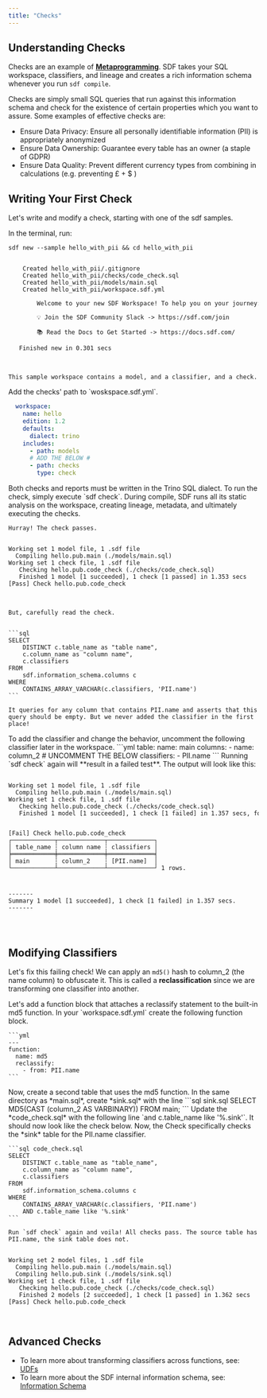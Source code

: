 ```yaml
---
title: "Checks"
---
```


## Understanding Checks
Checks are an example of [**Metaprogramming**](https://en.wikipedia.org/wiki/Metaprogramming). SDF takes your SQL workspace, classifiers, and lineage and creates a rich information schema whenever you run `sdf compile`.

Checks are simply small SQL queries that run against this information schema and check for the existence of certain properties which you want to assure. Some examples of effective checks are:

 - Ensure Data Privacy: Ensure all personally identifiable information (PII) is appropriately anonymized
 - Ensure Data Ownership: Guarantee every table has an owner (a staple of GDPR)
 - Ensure Data Quality: Prevent different currency types from combining in calculations (e.g. preventing £ + $ )

## Writing Your First Check
Let's write and modify a check, starting with one of the sdf samples.

<Steps>
    <Step title="Create a Sample Workspace">
      In the terminal, run:

  ```shell
  sdf new --sample hello_with_pii && cd hello_with_pii
  ```

<div className="bg-[#0F1117] dark:bg-codeblock rounded-xl dark:ring-1 dark:ring-gray-800/50 relative">
<pre style={{ fontFamily: 'monospace', backgroundColor: 'transparent' }} className='language-shell'>
<code className='language-shell'>
&nbsp;&nbsp;&nbsp;&nbsp;Created&nbsp;hello_with_pii/.gitignore
&nbsp;&nbsp;&nbsp;&nbsp;Created&nbsp;hello_with_pii/checks/code_check.sql
&nbsp;&nbsp;&nbsp;&nbsp;Created&nbsp;hello_with_pii/models/main.sql
&nbsp;&nbsp;&nbsp;&nbsp;Created&nbsp;hello_with_pii/workspace.sdf.yml
&nbsp;
&nbsp;&nbsp;&nbsp;&nbsp;&nbsp;&nbsp;&nbsp;&nbsp;Welcome&nbsp;to&nbsp;your&nbsp;new&nbsp;SDF&nbsp;Workspace!&nbsp;To&nbsp;help&nbsp;you&nbsp;on&nbsp;your&nbsp;journey:
&nbsp;&nbsp;&nbsp;&nbsp;&nbsp;&nbsp;&nbsp;&nbsp;
&nbsp;&nbsp;&nbsp;&nbsp;&nbsp;&nbsp;&nbsp;&nbsp;💡&nbsp;Join&nbsp;the&nbsp;SDF&nbsp;Community&nbsp;Slack&nbsp;&#45;&gt;&nbsp;https://sdf.com/join&nbsp;
&nbsp;&nbsp;&nbsp;&nbsp;&nbsp;&nbsp;&nbsp;&nbsp;
&nbsp;&nbsp;&nbsp;&nbsp;&nbsp;&nbsp;&nbsp;&nbsp;📚&nbsp;Read&nbsp;the&nbsp;Docs&nbsp;to&nbsp;Get&nbsp;Started&nbsp;&#45;&gt;&nbsp;https://docs.sdf.com/
&nbsp;&nbsp;&nbsp;&nbsp;&nbsp;&nbsp;&nbsp;&nbsp;
&nbsp;&nbsp;&nbsp;Finished&nbsp;new&nbsp;in&nbsp;0.301&nbsp;secs

</code>
</pre>
</div>

    This sample workspace contains a model, and a classifier, and a check. 

  </Step>
    <Step title="Include Checks in Workspace">
    Add the checks' path to `woskspace.sdf.yml`.

  ```yml
    workspace:
      name: hello
      edition: 1.2
      defaults:
        dialect: trino
      includes:
        - path: models
        # ADD THE BELOW #
        - path: checks
          type: check
  ```
  <Info>
    Both checks and reports must be written in the Trino SQL dialect.
  </Info>

  </Step>
    <Step title="Run the Check">
    To run the check, simply execute `sdf check`. During compile, SDF runs all its static analysis on the workspace, creating lineage, metadata, and ultimately executing the checks.

    Hurray! The check passes.


<div className="bg-[#0F1117] dark:bg-codeblock rounded-xl dark:ring-1 dark:ring-gray-800/50 relative">
<pre style={{ fontFamily: 'monospace', backgroundColor: 'transparent' }} className='language-shell'>
<code className='language-shell'>
Working&nbsp;set&nbsp;1&nbsp;model&nbsp;file,&nbsp;1&nbsp;.sdf&nbsp;file
&nbsp;&nbsp;Compiling&nbsp;hello.pub.main&nbsp;(./models/main.sql)
Working&nbsp;set&nbsp;1&nbsp;check&nbsp;file,&nbsp;1&nbsp;.sdf&nbsp;file
&nbsp;&nbsp;&nbsp;Checking&nbsp;hello.pub.code_check&nbsp;(./checks/code_check.sql)
&nbsp;&nbsp;&nbsp;Finished&nbsp;1&nbsp;model&nbsp;[1&nbsp;succeeded],&nbsp;1&nbsp;check&nbsp;[1&nbsp;passed]&nbsp;in&nbsp;1.353&nbsp;secs
[Pass]&nbsp;Check&nbsp;hello.pub.code_check

</code>
</pre>
</div>

    But, carefully read the check.


    ```sql
    SELECT
        DISTINCT c.table_name as "table name",
        c.column_name as "column name",
        c.classifiers
    FROM
        sdf.information_schema.columns c
    WHERE
        CONTAINS_ARRAY_VARCHAR(c.classifiers, 'PII.name')
    ```

    It queries for any column that contains PII.name and asserts that this query should be empty. But we never added the classifier in the first place!
  </Step>
  <Step title="Add a Classifier">
    To add the classifier and change the behavior, uncomment the following classifier later in the workspace.
    ```yml
    table:
      name: main
      columns:
        - name: column_2
          # UNCOMMENT THE BELOW
          classifiers:
            - PII.name
    ```
    Running `sdf check` again will **result in a failed test**. The output will look like this:


<div className="bg-[#0F1117] dark:bg-codeblock rounded-xl dark:ring-1 dark:ring-gray-800/50 relative">
<pre style={{ fontFamily: 'monospace', backgroundColor: 'transparent' }} className='language-shell'>
<code className='language-shell'>
Working&nbsp;set&nbsp;1&nbsp;model&nbsp;file,&nbsp;1&nbsp;.sdf&nbsp;file
&nbsp;&nbsp;Compiling&nbsp;hello.pub.main&nbsp;(./models/main.sql)
Working&nbsp;set&nbsp;1&nbsp;check&nbsp;file,&nbsp;1&nbsp;.sdf&nbsp;file
&nbsp;&nbsp;&nbsp;Checking&nbsp;hello.pub.code_check&nbsp;(./checks/code_check.sql)
&nbsp;&nbsp;&nbsp;Finished&nbsp;1&nbsp;model&nbsp;[1&nbsp;succeeded],&nbsp;1&nbsp;check&nbsp;[1&nbsp;failed]&nbsp;in&nbsp;1.357&nbsp;secs,&nbsp;for&nbsp;details&nbsp;see&nbsp;below.

[Fail]&nbsp;Check&nbsp;hello.pub.code_check
┌────────────┬─────────────┬─────────────┐
│&nbsp;table_name&nbsp;┆&nbsp;column&nbsp;name&nbsp;┆&nbsp;classifiers&nbsp;│
╞════════════╪═════════════╪═════════════╡
│&nbsp;main&nbsp;&nbsp;&nbsp;&nbsp;&nbsp;&nbsp;&nbsp;┆&nbsp;column_2&nbsp;&nbsp;&nbsp;&nbsp;┆&nbsp;[PII.name]&nbsp;&nbsp;│
└────────────┴─────────────┴─────────────┘
1&nbsp;rows.

&#45;&#45;&#45;&#45;&#45;&#45;&#45;
Summary&nbsp;1&nbsp;model&nbsp;[1&nbsp;succeeded],&nbsp;1&nbsp;check&nbsp;[1&nbsp;failed]&nbsp;in&nbsp;1.357&nbsp;secs.
&#45;&#45;&#45;&#45;&#45;&#45;&#45;

</code>
</pre>
</div>

  </Step>
</Steps>


## Modifying Classifiers
Let's fix this failing check! We can apply an `md5()` hash to column_2 (the name column) to obfuscate it. This is called a **reclassification** since we are transforming one classifier into another.

<Steps>
  <Step title="Add a Reclassifying Function">
    Let's add a function block that attaches a reclassify statement to the built-in md5 function. In your `workspace.sdf.yml` create the following function block.

    ```yml
    ---
    function:
      name: md5
      reclassify:
        - from: PII.name
    ```
  </Step>
  <Step title="Create a New Model">
  Now, create a second table that uses the md5 function. 
  In the same directory as *main.sql*, create *sink.sql* with the line
  ```sql sink.sql
  SELECT MD5(CAST (column_2 AS VARBINARY)) FROM main;
  ```
  </Step>
  <Step title="Update Check">
    Update the *code_check.sql* with the following line `and c.table_name like '%.sink'`. It should now look like the check below.
    Now, the Check specifically checks the *sink* table for the PII.name classifier.
    
    ```sql code_check.sql
    SELECT
        DISTINCT c.table_name as "table_name",
        c.column_name as "column name",
        c.classifiers
    FROM
        sdf.information_schema.columns c
    WHERE
        CONTAINS_ARRAY_VARCHAR(c.classifiers, 'PII.name')
        AND c.table_name like '%.sink'
    ```

    Run `sdf check` again and voila! All checks pass. The source table has PII.name, the sink table does not. 




<div className="bg-[#0F1117] dark:bg-codeblock rounded-xl dark:ring-1 dark:ring-gray-800/50 relative">
<pre style={{ fontFamily: 'monospace', backgroundColor: 'transparent' }} className='language-shell'>
<code className='language-shell'>
Working&nbsp;set&nbsp;2&nbsp;model&nbsp;files,&nbsp;1&nbsp;.sdf&nbsp;file
&nbsp;&nbsp;Compiling&nbsp;hello.pub.main&nbsp;(./models/main.sql)
&nbsp;&nbsp;Compiling&nbsp;hello.pub.sink&nbsp;(./models/sink.sql)
Working&nbsp;set&nbsp;1&nbsp;check&nbsp;file,&nbsp;1&nbsp;.sdf&nbsp;file
&nbsp;&nbsp;&nbsp;Checking&nbsp;hello.pub.code_check&nbsp;(./checks/code_check.sql)
&nbsp;&nbsp;&nbsp;Finished&nbsp;2&nbsp;models&nbsp;[2&nbsp;succeeded],&nbsp;1&nbsp;check&nbsp;[1&nbsp;passed]&nbsp;in&nbsp;1.362&nbsp;secs
[Pass]&nbsp;Check&nbsp;hello.pub.code_check

</code>
</pre>
</div>

  </Step>
</Steps>

## Advanced Checks

 - To learn more about transforming classifiers across functions, see: [UDFs](/guide/advanced/udf)
 - To learn more about the SDF internal information schema, see: [Information Schema](/reference/sdf-information-schema)
